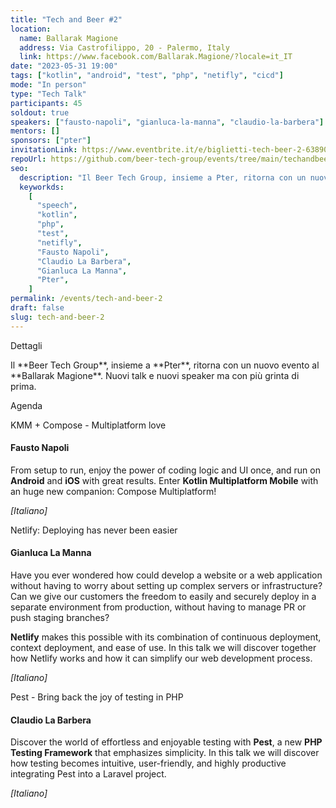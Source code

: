 ```yaml
---
title: "Tech and Beer #2"
location:
  name: Ballarak Magione
  address: Via Castrofilippo, 20 - Palermo, Italy
  link: https://www.facebook.com/Ballarak.Magione/?locale=it_IT
date: "2023-05-31 19:00"
tags: ["kotlin", "android", "test", "php", "netifly", "cicd"]
mode: "In person"
type: "Tech Talk"
participants: 45
soldout: true
speakers: ["fausto-napoli", "gianluca-la-manna", "claudio-la-barbera"]
mentors: []
sponsors: ["pter"]
invitationLink: https://www.eventbrite.it/e/biglietti-tech-beer-2-638902463467
repoUrl: https://github.com/beer-tech-group/events/tree/main/techandbeer_2
seo:
  description: "Il Beer Tech Group, insieme a Pter, ritorna con un nuovo evento al Ballarak Magione. Nuovi talk e  nuovi speaker ma con più grinta di prima."
  keyworkds:
    [
      "speech",
      "kotlin",
      "php",
      "test",
      "netifly",
      "Fausto Napoli",
      "Claudio La Barbera",
      "Gianluca La Manna",
      "Pter",
    ]
permalink: /events/tech-and-beer-2
draft: false
slug: tech-and-beer-2
---
```



<ContentTitle>Dettagli</ContentTitle>
<p class="mb-10 text-center">
  Il **Beer Tech Group**, insieme a **Pter**, ritorna con un nuovo evento al
  **Ballarak Magione**. Nuovi talk e nuovi speaker ma con più grinta di prima.
</p>

<ContentTitle>Agenda</ContentTitle>

<SpeechTitle>KMM + Compose - Multiplatform love</SpeechTitle>
#### Fausto Napoli

From setup to run, enjoy the power of coding logic and UI once, and run on **Android** and **iOS** with great results. Enter **Kotlin Multiplatform Mobile** with an huge new companion: Compose Multiplatform!

_[Italiano]_

<SpeechTitle>Netlify: Deploying has never been easier</SpeechTitle>
#### Gianluca La Manna

Have you ever wondered how could develop a website or a web application without having to worry about setting up complex servers or infrastructure? Can we give our customers the freedom to easily and securely deploy in a separate environment from production, without having to manage PR or push staging branches?

**Netlify** makes this possible with its combination of continuous deployment, context deployment, and ease of use. In this talk we will discover together how Netlify works and how it can simplify our web development process.

_[Italiano]_

<SpeechTitle>Pest - Bring back the joy of testing in PHP</SpeechTitle>
#### Claudio La Barbera

Discover the world of effortless and enjoyable testing with **Pest**, a new **PHP Testing Framework** that emphasizes simplicity. In this talk we will discover how testing becomes intuitive, user-friendly, and highly productive integrating Pest into a Laravel project.

_[Italiano]_
